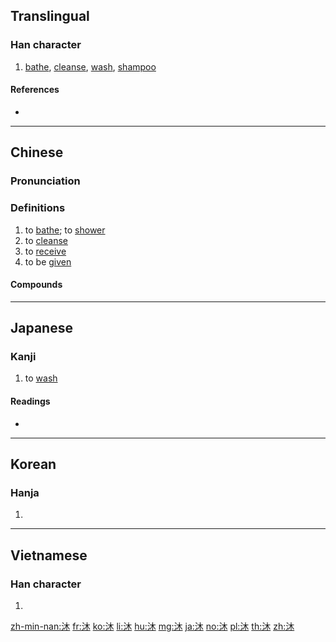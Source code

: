 ==Translingual==

===Han character===
{{Han char|rn=85|rad=水|as=04|sn=7|four=34190|canj=ED}}

# [[bathe]], [[cleanse]], [[wash]], [[shampoo]]

====References====
* {{Han ref|kx=0611.070|dkj=17201|dj=1003.110|hdz=31558.070|uh=6C90|ud=27792|bh=A84E|bd=43086}}

----

==Chinese==
{{zh-forms}}

===Pronunciation===
{{zh-pron
|m=mù
|c=muk6
|h=pfs=
|md=
|mn=bo̍k
|w=
|mc=y
|oc=y
|cat=v
}}

===Definitions===
{{zh-hanzi}}

# to [[bathe]]; to [[shower]]
# to [[cleanse]]
# to [[receive]]
# to be [[give]]n

====Compounds====
{{zh-der|沐浴|沐浴露}}

----

==Japanese==

===Kanji===
{{ja-kanji|grade=|rs=水04}}

# to [[wash]]

====Readings====
* {{ja-readings|on=[[ぼく]] (boku), [[もく]] (moku)|kun=[[あらう]] (arau)}}

----

==Korean==

===Hanja===
{{ko-hanja|hangeul=목|eumhun=|rv=mok|mr=mok|y=mok}}

# {{defn|lang=ko|sort=水04}}

----

==Vietnamese==

===Han character===
{{vi-hantu|[[mộc]], [[múc]], [[móc]], [[mốc]], [[mộc]]|rs=水04}}

# {{defn|lang=vi|sort=水04}}

[[zh-min-nan:沐]]
[[fr:沐]]
[[ko:沐]]
[[li:沐]]
[[hu:沐]]
[[mg:沐]]
[[ja:沐]]
[[no:沐]]
[[pl:沐]]
[[th:沐]]
[[zh:沐]]